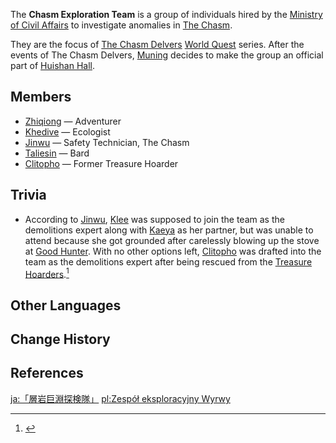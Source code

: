 {{Faction Infobox
|image        = 
|leader       = 
* [[Ministry of Civil Affairs]]
* [[Huishan Hall]]
|base         = [[Chasm Exploration Team Camp]], [[The Chasm: Underground Mines]]
|region       = Liyue
}}
{{See also|Chasm Exploration Team Camp}}
The '''Chasm Exploration Team''' is a group of individuals hired by the [[Ministry of Civil Affairs]] to investigate anomalies in [[The Chasm (Subregion)|The Chasm]].

They are the focus of [[The Chasm Delvers]] [[World Quest]] series. After the events of The Chasm Delvers, [[Muning]] decides to make the group an official part of [[Huishan Hall]].

==Members==
* [[Zhiqiong]] &mdash; Adventurer
* [[Khedive]] &mdash; Ecologist
* [[Jinwu]] &mdash; Safety Technician, The Chasm
* [[Taliesin]] &mdash; Bard
* [[Clitopho]] &mdash; Former Treasure Hoarder

==Trivia==
* According to [[Jinwu]], [[Klee]] was supposed to join the team as the demolitions expert along with [[Kaeya]] as her partner, but was unable to attend because she got grounded after carelessly blowing up the stove at [[Good Hunter]]. With no other options left, [[Clitopho]] was drafted into the team as the demolitions expert after being rescued from the [[Treasure Hoarders]].<ref>{{Ref/Quest|The Heavenly Stone's Debris}}</ref>

==Other Languages==
{{Other Languages
|en      = The Chasm Exploration Team
|zhs     = 「层岩巨渊勘探队」
|zhs_rm  = "Céngyán Jùyuān Kāntànduì"
|zht     = 「層岩巨淵勘探隊」
|zht_rm  = "Céngyán Jùyuān Kāntànduì"
|zh_tl   = "The Chasm Exploration Crew"
|ja      = 「層岩巨淵探検隊」
|ja_rm   = "Sougan-kyoen Tankentai"
|ja_tl   = "The Chasm Exploration Team"
|ko      = 「층암거연 탐사대」
|ko_rm   = "Cheong'amgeoyeon Tamsadae"
|ko_tl   = "The Chasm Exploration Team"
|es      = Equipo de espeleología de la Sima
|es_tl   = Speleology Team of the Chasm
|fr      = Équipe d'exploration du Gouffre
|fr_tl   = Chasm Exploration Team
|ru      = Отряд георазведки Разлома
|ru_tl   = {{Lex|The Chasm|ru}} Geoprospecting Squad
|th      = ทีมสำรวจ Chasm
|th_rm   = Thim Sanruat Chasm
|th_tl   = The Chasm Exploration Team
|vi      = Đội Thăm Dò Vực Đá Sâu
|vi_tl   = {{Lexicon|The Chasm|vi}} Exploration Team
|de      = „Erkundungstrupp der Großen Kluft“
|de_tl   = "Exploration Team of the Chasm"
|id      = Regu Penjelajahan Chasm
|id_tl   = Chasm Exploration Team
|pt      = Equipe de Exploração do Despenhadeiro
|pt_tl   = 
|tr      = Kanyon Keşif Takımı
|tr_tl   = 
|it      = Squadra di Esplorazione della Voragine
|it_tl   = 
}}

==Change History==
{{Change History|introduced=2.6}}

==References==
{{Reflist}}

[[ja:「層岩巨淵探検隊」]]
[[pl:Zespół eksploracyjny Wyrwy]]